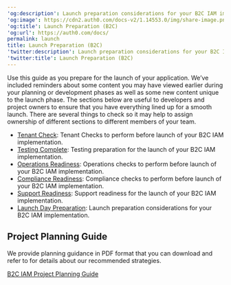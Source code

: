 ---
'og:description': Launch preparation considerations for your B2C IAM implementation.
'og:image': https://cdn2.auth0.com/docs-v2/1.14553.0/img/share-image.png
'og:title': Launch Preparation (B2C)
'og:url': https://auth0.com/docs/
permalink: launch
title: Launch Preparation (B2C)
'twitter:description': Launch preparation considerations for your B2C IAM implementation.
'twitter:title': Launch Preparation (B2C)
---
Use this guide as you prepare for the launch of your application. We’ve included reminders about some content you may have viewed earlier during your planning or development phases as well as some new content unique to the launch phase. The sections below are useful to developers and project owners to ensure that you have everything lined up for a smooth launch. There are several things to check so it may help to assign ownership of different sections to different members of your team.

* [Tenant Check](/docs/get-started/architecture-scenarios/business-to-consumer/launch/tenant-check): Tenant Checks to perform before launch of your B2C IAM implementation.
* [Testing Complete](/docs/get-started/architecture-scenarios/business-to-consumer/launch/testing): Testing preparation for the launch of your B2C IAM implementation.
* [Operations Readiness](/docs/get-started/architecture-scenarios/business-to-consumer/launch/operations-readiness): Operations checks to perform before launch of your B2C IAM implementation.
* [Compliance Readiness](/docs/get-started/architecture-scenarios/business-to-consumer/launch/compliance-readiness): Compliance checks to perform before launch of your B2C IAM implementation.
* [Support Readiness](/docs/get-started/architecture-scenarios/business-to-consumer/launch/support-readiness): Support readiness for the launch of your B2C IAM implementation.
* [Launch Day Preparation](/docs/get-started/architecture-scenarios/business-to-consumer/launch/launch-day): Launch preparation considerations for your B2C IAM implementation.

## Project Planning Guide

We provide planning guidance in PDF format that you can download and refer to for details about our recommended strategies.

[B2C IAM Project Planning Guide](https://assets.ctfassets.net/cdy7uua7fh8z/3er1aEQ7Ul0q3c9leJWczR/b1f18b4c16abb7e78b01e4eb2b52bb8e/B2C_Project_Planning.pdf)